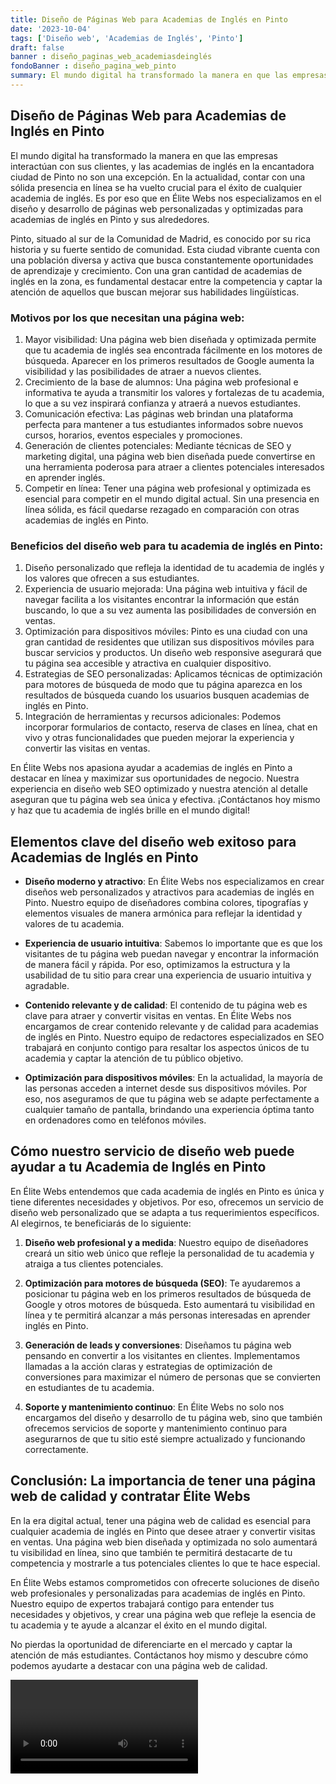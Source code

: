 ```yaml
---
title: Diseño de Páginas Web para Academias de Inglés en Pinto
date: '2023-10-04'
tags: ['Diseño web', 'Academias de Inglés', 'Pinto']
draft: false
banner : diseño_paginas_web_academiasdeinglés
fondoBanner : diseño_pagina_web_pinto
summary: El mundo digital ha transformado la manera en que las empresas interactúan con sus clientes, y las academias de inglés en la encantadora ciudad de Pinto no son una excepción. En la actualidad, contar con una sólida presencia en línea se ha vuelto crucial para el éxito de cualquier academia de inglés. Es por eso que en Élite Webs nos especializamos en el diseño y desarrollo de páginas web personalizadas y optimizadas para academias de inglés en Pinto y sus alrededores.
---
```


## Diseño de Páginas Web para Academias de Inglés en Pinto

El mundo digital ha transformado la manera en que las empresas interactúan con sus clientes, y las academias de inglés en la encantadora ciudad de Pinto no son una excepción. En la actualidad, contar con una sólida presencia en línea se ha vuelto crucial para el éxito de cualquier academia de inglés. Es por eso que en Élite Webs nos especializamos en el diseño y desarrollo de páginas web personalizadas y optimizadas para academias de inglés en Pinto y sus alrededores.

Pinto, situado al sur de la Comunidad de Madrid, es conocido por su rica historia y su fuerte sentido de comunidad. Esta ciudad vibrante cuenta con una población diversa y activa que busca constantemente oportunidades de aprendizaje y crecimiento. Con una gran cantidad de academias de inglés en la zona, es fundamental destacar entre la competencia y captar la atención de aquellos que buscan mejorar sus habilidades lingüísticas.

### Motivos por los que necesitan una página web:

1. Mayor visibilidad: Una página web bien diseñada y optimizada permite que tu academia de inglés sea encontrada fácilmente en los motores de búsqueda. Aparecer en los primeros resultados de Google aumenta la visibilidad y las posibilidades de atraer a nuevos clientes.
2. Crecimiento de la base de alumnos: Una página web profesional e informativa te ayuda a transmitir los valores y fortalezas de tu academia, lo que a su vez inspirará confianza y atraerá a nuevos estudiantes.
3. Comunicación efectiva: Las páginas web brindan una plataforma perfecta para mantener a tus estudiantes informados sobre nuevos cursos, horarios, eventos especiales y promociones.
4. Generación de clientes potenciales: Mediante técnicas de SEO y marketing digital, una página web bien diseñada puede convertirse en una herramienta poderosa para atraer a clientes potenciales interesados en aprender inglés.
5. Competir en línea: Tener una página web profesional y optimizada es esencial para competir en el mundo digital actual. Sin una presencia en línea sólida, es fácil quedarse rezagado en comparación con otras academias de inglés en Pinto.

### Beneficios del diseño web para tu academia de inglés en Pinto:

1. Diseño personalizado que refleja la identidad de tu academia de inglés y los valores que ofrecen a sus estudiantes.
2. Experiencia de usuario mejorada: Una página web intuitiva y fácil de navegar facilita a los visitantes encontrar la información que están buscando, lo que a su vez aumenta las posibilidades de conversión en ventas.
3. Optimización para dispositivos móviles: Pinto es una ciudad con una gran cantidad de residentes que utilizan sus dispositivos móviles para buscar servicios y productos. Un diseño web responsive asegurará que tu página sea accesible y atractiva en cualquier dispositivo.
4. Estrategias de SEO personalizadas: Aplicamos técnicas de optimización para motores de búsqueda de modo que tu página aparezca en los resultados de búsqueda cuando los usuarios busquen academias de inglés en Pinto.
5. Integración de herramientas y recursos adicionales: Podemos incorporar formularios de contacto, reserva de clases en línea, chat en vivo y otras funcionalidades que pueden mejorar la experiencia y convertir las visitas en ventas.

En Élite Webs nos apasiona ayudar a academias de inglés en Pinto a destacar en línea y maximizar sus oportunidades de negocio. Nuestra experiencia en diseño web SEO optimizado y nuestra atención al detalle aseguran que tu página web sea única y efectiva. ¡Contáctanos hoy mismo y haz que tu academia de inglés brille en el mundo digital!

<GifSeo />

<Cta />

## Elementos clave del diseño web exitoso para Academias de Inglés en Pinto

- **Diseño moderno y atractivo**: En Élite Webs nos especializamos en crear diseños web personalizados y atractivos para academias de inglés en Pinto. Nuestro equipo de diseñadores combina colores, tipografías y elementos visuales de manera armónica para reflejar la identidad y valores de tu academia.

- **Experiencia de usuario intuitiva**: Sabemos lo importante que es que los visitantes de tu página web puedan navegar y encontrar la información de manera fácil y rápida. Por eso, optimizamos la estructura y la usabilidad de tu sitio para crear una experiencia de usuario intuitiva y agradable.

- **Contenido relevante y de calidad**: El contenido de tu página web es clave para atraer y convertir visitas en ventas. En Élite Webs nos encargamos de crear contenido relevante y de calidad para academias de inglés en Pinto. Nuestro equipo de redactores especializados en SEO trabajará en conjunto contigo para resaltar los aspectos únicos de tu academia y captar la atención de tu público objetivo.

- **Optimización para dispositivos móviles**: En la actualidad, la mayoría de las personas acceden a internet desde sus dispositivos móviles. Por eso, nos aseguramos de que tu página web se adapte perfectamente a cualquier tamaño de pantalla, brindando una experiencia óptima tanto en ordenadores como en teléfonos móviles.

## Cómo nuestro servicio de diseño web puede ayudar a tu Academia de Inglés en Pinto

En Élite Webs entendemos que cada academia de inglés en Pinto es única y tiene diferentes necesidades y objetivos. Por eso, ofrecemos un servicio de diseño web personalizado que se adapta a tus requerimientos específicos. Al elegirnos, te beneficiarás de lo siguiente:

1. **Diseño web profesional y a medida**: Nuestro equipo de diseñadores creará un sitio web único que refleje la personalidad de tu academia y atraiga a tus clientes potenciales.

2. **Optimización para motores de búsqueda (SEO)**: Te ayudaremos a posicionar tu página web en los primeros resultados de búsqueda de Google y otros motores de búsqueda. Esto aumentará tu visibilidad en línea y te permitirá alcanzar a más personas interesadas en aprender inglés en Pinto.

3. **Generación de leads y conversiones**: Diseñamos tu página web pensando en convertir a los visitantes en clientes. Implementamos llamadas a la acción claras y estrategias de optimización de conversiones para maximizar el número de personas que se convierten en estudiantes de tu academia.

4. **Soporte y mantenimiento continuo**: En Élite Webs no solo nos encargamos del diseño y desarrollo de tu página web, sino que también ofrecemos servicios de soporte y mantenimiento continuo para asegurarnos de que tu sitio esté siempre actualizado y funcionando correctamente.

## Conclusión: La importancia de tener una página web de calidad y contratar Élite Webs

En la era digital actual, tener una página web de calidad es esencial para cualquier academia de inglés en Pinto que desee atraer y convertir visitas en ventas. Una página web bien diseñada y optimizada no solo aumentará tu visibilidad en línea, sino que también te permitirá destacarte de tu competencia y mostrarle a tus potenciales clientes lo que te hace especial.

En Élite Webs estamos comprometidos con ofrecerte soluciones de diseño web profesionales y personalizadas para academias de inglés en Pinto. Nuestro equipo de expertos trabajará contigo para entender tus necesidades y objetivos, y crear una página web que refleje la esencia de tu academia y te ayude a alcanzar el éxito en el mundo digital.

No pierdas la oportunidad de diferenciarte en el mercado y captar la atención de más estudiantes. Contáctanos hoy mismo y descubre cómo podemos ayudarte a destacar con una página web de calidad.

<Video />

<CtaBot job='Academias de Inglés' city='Pinto'/>

<Gmaps query='Pinto+españa+maps' />